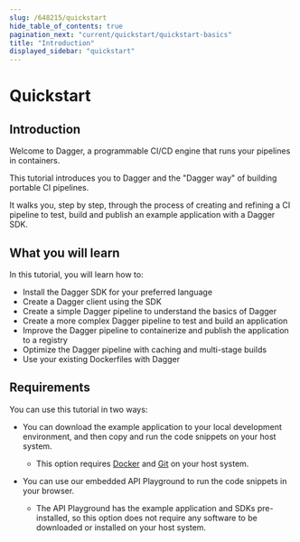 ```yaml
---
slug: /648215/quickstart
hide_table_of_contents: true
pagination_next: "current/quickstart/quickstart-basics"
title: "Introduction"
displayed_sidebar: "quickstart"
---
```


# Quickstart


## Introduction

Welcome to Dagger, a programmable CI/CD engine that runs your pipelines in containers.

This tutorial introduces you to Dagger and the "Dagger way" of building portable CI pipelines.

It walks you, step by step, through the process of creating and refining a CI pipeline to test, build and publish an example application with a Dagger SDK.

## What you will learn

In this tutorial, you will learn how to:

- Install the Dagger SDK for your preferred language
- Create a Dagger client using the SDK
- Create a simple Dagger pipeline to understand the basics of Dagger
- Create a more complex Dagger pipeline to test and build an application
- Improve the Dagger pipeline to containerize and publish the application to a registry
- Optimize the Dagger pipeline with caching and multi-stage builds
- Use your existing Dockerfiles with Dagger

## Requirements

You can use this tutorial in two ways:

- You can download the example application to your local development environment, and then copy and run the code snippets on your host system.
  - This option requires [Docker](https://docs.docker.com/engine/install/) and [Git](https://git-scm.com/book/en/v2/Getting-Started-Installing-Git) on your host system.

- You can use our embedded API Playground to run the code snippets in your browser.
  - The API Playground has the example application and SDKs pre-installed, so this option does not require any software to be downloaded or installed on your host system.
